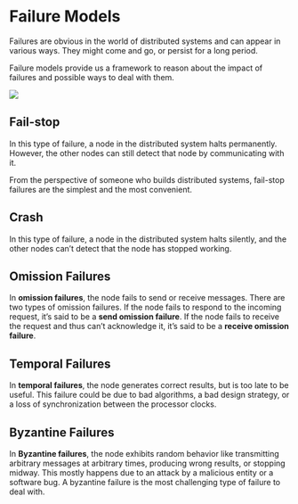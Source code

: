 # Failure Models

Failures are obvious in the world of distributed systems and can appear in various ways. They might come and go, or persist for a long period.

Failure models provide us a framework to reason about the impact of failures and possible ways to deal with them.

![](attachements/failure-models/2023-01-21_22-37-57.jpg)

## Fail-stop

In this type of failure, a node in the distributed system halts permanently. However, the other nodes can still detect that node by communicating with it.

From the perspective of someone who builds distributed systems, fail-stop failures are the simplest and the most convenient.

## Crash

In this type of failure, a node in the distributed system halts silently, and the other nodes can’t detect that the node has stopped working.

## Omission Failures

In **omission failures**, the node fails to send or receive messages. There are two types of omission failures. If the node fails to respond to the incoming request, it’s said to be a **send omission failure**. If the node fails to receive the request and thus can’t acknowledge it, it’s said to be a **receive omission failure**.

## Temporal Failures

In **temporal failures**, the node generates correct results, but is too late to be useful. This failure could be due to bad algorithms, a bad design strategy, or a loss of synchronization between the processor clocks.

## Byzantine Failures

In **Byzantine failures**, the node exhibits random behavior like transmitting arbitrary messages at arbitrary times, producing wrong results, or stopping midway. This mostly happens due to an attack by a malicious entity or a software bug. A byzantine failure is the most challenging type of failure to deal with.
